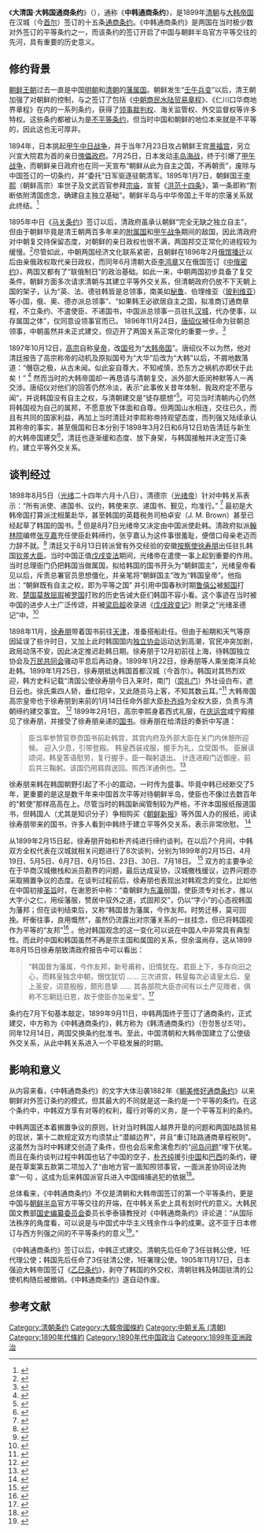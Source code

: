 {{Infobox Treaty
|name = 中韩通商条约
|long_name = 大清国·大韩国通商条约
|image = 
|image_width = 
|caption = 
|type =
|date_drafted =
|date_signed = 1899年9月11日
|location_signed = [[大韩帝国|大韩帝国]]汉城（今[[大韩民国|大韩民国]][[首尔|首尔]]）
|date_sealed = 
|date_effective = 
|condition_effective = 
|date_expiration = 
|signatories = {{QING-1889}}
{{flag|Korean Empire}}
|parties =
|depositor = 
|languages = 
|website =
|wikisource = zh:中韩通商条约
}}

《'''大清国·大韩国通商条约'''》（{{kor|k=대청국·대한국 통상 조약}}），通称《'''中韩通商条约'''》，是1899年[[清朝|清朝]]与[[大韩帝国|大韩帝国]]在汉城（今[[首尔|首尔]]）签订的十五条[[通商|通商]][[条约|条约]]。《中韩通商条约》是两国在当时极少数对外签订的平等条约之一，而该条约的签订开启了中国与朝鲜半岛官方平等交往的先河，具有重要的历史意义。

==修约背景==
[[朝鲜王朝|朝鲜王朝]]过去一直是中国[[明朝|明朝]]和[[清朝|清朝]]的[[藩属国|藩属国]]。朝鲜发生“[[壬午兵变|壬午兵变]]”以后，清王朝加强了对朝鲜的控制，与之签订了包括《[[中朝商民水陆贸易章程|中朝商民水陆贸易章程]]》、《仁川口华商地界章程》在内的一系列条约，获得了[[领事裁判权|领事裁判权]]、海关监管权、外交监督权等许多特权。这些条约都被认为是[[不平等条约|不平等条约]]，但当时中国和朝鲜的地位本来就是不平等的，因此这也无可厚非。

1894年，日本挑起[[甲午中日战争|甲午中日战争]]，并于当年7月23日攻占朝鲜王宫[[景福宫_(韩国)|景福宫]]，另立兴宣大院君为首的亲日[[傀儡政府|傀儡政府]]。7月25日，日本发动[[丰岛海战|丰岛海战]]，终于引爆了[[甲午战争|甲午战争]]，而朝鲜亲日政府也在同一天宣布“朝鲜从此为自主之国，不再朝贡”，废除与中国签订的一切条约，并“委托”日军驱逐驻朝清军。1895年1月7日，朝鲜国王[[朝鲜高宗|李熙]]（朝鲜高宗）率世子及文武百官参拜[[宗庙|宗庙]]，宣誓《[[洪范十四条|洪范十四条]]》，第一条即称“割断依附清国虑念，确建自主独立基础”。朝鲜半岛与中华帝国上千年的宗藩关系就此终结。<ref name="c1895">{{cite web|url=https://zhuanlan.zhihu.com/p/43769064|title=【交邻——朝贡体系下的朝鲜与琉球外交趣谈】|date=2019-05-02|accessdate=2019-07-31|archive-date=2019-08-01|archive-url=https://web.archive.org/web/20190801073733/https://zhuanlan.zhihu.com/p/43769064}}</ref>

1895年中日《[[马关条约|马关条约]]》签订以后，清政府虽承认朝鲜“完全无缺之独立自主”，但由于朝鲜毕竟是清王朝两百多年来的[[附属国|附属国]]和[[甲午战争|甲午战争]]期间的敌国，因此清政府对中朝复交持保留态度，对朝鲜的亲日政权也很不满，两国邦交正常化的进程较为缓慢。<ref>{{cite web|url=http://www.qinghistory.cn/qsck/407487.shtml|title=清代的中朝关系|date=2015-05-29|accessdate=2019-07-31|archive-url=https://web.archive.org/web/20150922210227/http://www.qinghistory.cn/qsck/407487.shtml|archive-date=2015-09-22|dead-url=no}}</ref>尽管如此，中朝两国经济文化联系紧密，且朝鲜在1896年2月[[俄馆播迁|俄馆播迁]]以后由亲俄政权取代亲日政权，而同年6月清朝大臣[[李鸿章|李鸿章]]又在俄国签订《[[中俄密约|中俄密约]]》，两国又都有了“联俄制日”的政治基础。如此一来，中朝两国初步具备了复交条件。朝鲜方面多次请求清朝与其建立平等外交关系，但清朝政府仍放不下天朝上国的架子，认为“英、法、德驻韩皆是总领事，南美如[[秘鲁|秘鲁]]、伯理维亚（[[玻利维亚|玻利维亚]]）等小国，俄、奥、德亦派总领事”、“如果韩王必欲居自主之国，拟准商订通商章程，不立条约、不遣使臣、不递国书，中国派总领事一员驻扎[[汉城|汉城]]，代办使事，以存属国之体”，仅同意设领事官而已。 1896年11月24日，[[唐绍仪|唐绍仪]]被任命为驻朝总领事，中朝虽然并未正式建交，但迈开了两国关系正常化的重要一步。<ref>{{cite book |last=郭廷以 |first=李毓澍 |date=2015 |title= 清季中日韓關係史料·卷三 |publisher=中研院近史所 |page= 32-45|isbn=978-986-04-5862-6}}</ref>

1897年10月12日，[[朝鲜高宗|高宗]]自称[[皇帝|皇帝]]，改[[国号|国号]]为“[[大韩帝国|大韩帝国]]”。唐绍仪不以为然，他对清廷报告了高宗称帝的动机及原拟国号为“大华”后改为“大韩”以后，不屑地数落道：“僭窃之极，从古未闻。似此妄自尊大，不知戒慎，恐东方之祸机亦即伏于此矣！” <ref>{{cite book |last=郭廷以 |first=李毓澍 |date=2015 |title= 清季中日韓關係史料·卷十一 |publisher=中研院近史所 |page= 17-20|isbn=9789860458701}}</ref>  然而当时的大韩帝国却一再恳请与清朝复交，派外部大臣闵种默等人一再交涉。唐绍仪对他们的回答仍然冷淡，表示“此事攸关昔年体制，我政府定不愿与闻”，并说韩国没有自主之权，与清朝建交是“徒存臆想”<ref>{{cite book |last=郭廷以 |first=李毓澍 |date=2015 |title= 清季中日韓關係史料·卷十一 |publisher=中研院近史所 |page= 45-60|isbn=9789860458701}}</ref>。可见当时清朝内心仍然将韩国视为自己的属邦，不愿意放下体面和自尊。但两国山水相连，交往已久，而且有共同的国家利益，再加上当时清廷对李熙称帝持观望态度，而列强又陆续承认其称帝的事实，甚至俄国和日本分别于1898年3月2日和6月12日劝告清廷与新生的大韩帝国建交<ref>{{cite book |last=郭廷以 |first=李毓澍 |date=2015 |title= 清季中日韓關係史料·卷十一 |publisher=中研院近史所 |page= 60-65|isbn=9789860458701}}</ref>，清廷也逐渐缓和态度、放下身架，与韩国接触并决定签订条约，建立平等外交关系。

==谈判经过==
1898年8月5日（[[光绪|光绪]]二十四年六月十八日），清德宗（[[光绪帝|光绪帝]]）针对中韩关系表示：“所有派使、递国书、议约，韩使来京、递国书、觐见，均准行。” <ref>{{cite book |first=臺灣銀行經濟研究室 |date=1997 |title= 清光緒朝中日交涉史料選輯 |last= 国史馆 |publisher= 國史館台灣文獻館 |page= 66-73|isbn=9789570090840}}</ref> 最初是大韩帝国打算派沈相薰赴华，甚至韩国的英籍税务司柏卓安（J. M. Brown）甚至已经起草了韩国的国书。<ref>{{cite book |last=郭廷以 |first=李毓澍 |date=2015 |title= 清季中日韓關係史料·卷十三 |publisher=中研院近史所 |page= 12-14|isbn=9789860458701}}</ref> 但是8月7日光绪帝又决定由中国派使赴韩。清政府拟派[[翰林院|翰林院]]编修[[张亨嘉|张亨嘉]]充任使臣赴韩缔约，张亨嘉认为这件事很羞耻，便借口母亲老迈而力辞不就。<ref>{{cite book |last=胡思敬 |date=1913 |title= 戊戌履霜錄·第二册 |page= 41-45}}</ref> 清廷又于8月13日转派曾有外交经验的安徽[[按察使|按察使]][[徐寿朋|徐寿朋]]出任驻扎韩国[[钦差大臣|钦差大臣]]。当时中国正值[[戊戌变法|戊戌变法]]期间，光绪帝在遣使一事上起到重要的作用。当时总理衙门仍把韩国当做属国，拟给韩国的国书开头为“朝鲜国主”，光绪皇帝看见以后，斥责总署官员思想僵化，并亲笔将“朝鲜国主”改为“韩国皇帝”。他指出：“朝鲜既有自主之权，即为平等之国” 并引用中国春秋时期[[鲁僖公|鲁僖公]]被[[邾国|邾国]]打败、[[楚国|楚国]][[莫敖|莫敖]][[屈瑕|屈瑕]]被[[罗国|罗国]]打败的历史告诫大臣们韩国不容小看。这个事迹在当时被中国的进步人士广泛传颂，并被[[梁启超|梁启超]]收录进《[[戊戌政变记|戊戌政变记]]》附录之“光绪圣德记”中。<ref name="c2017">{{cite web|url=http://jds.cass.cn/ztyj/wqzzs/201605/t20160506_3323801.shtml|title=戊戌政变之真相|date=2017-12-11|accessdate=2019-07-31|archive-date=2020-08-04|archive-url=https://web.archive.org/web/20200804113135/http://jds.cass.cn/ztyj/wqzzs/201605/t20160506_3323801.shtml}}</ref>

1898年11月，[[徐寿朋|徐寿朋]]带着国书前往[[天津|天津]]，准备搭船赴任。但由于船期和天气等原因延误了些许时日，又加上此时韩国国内[[独立协会|独立协会]]运动达到高潮，官民冲突加剧，政局动荡不安，因此决定推迟赴韩日期。徐寿朋于12月初前往上海，待韩国独立协会及[[万民共同会|万民共同会]]骚动平息后再动身。1899年1月22日，徐寿朋等人乘坐南洋兵轮赴韩。1899年1月25日，徐寿朋抵达韩国首都汉城（今首尔）。韩国对其热烈欢迎，韩方史料记载“清国公使徐寿朋今日入来时，南门（[[崇礼门|崇礼门]]）外壮设白布，遮日云也。徐氏乘四人轿，垂红阳伞，又此随员马上客，不知其数云耳。”<ref name="c2018">{{cite web|url=http://www.todayonhistory.com/lishi/201802/78022.html|title=戊戌变法期间光绪帝对外观念的调适（之二）|date=2018-02-26|accessdate=2019-07-31|archive-date=2019-08-01|archive-url=https://web.archive.org/web/20190801073731/http://www.todayonhistory.com/lishi/201802/78022.html}}</ref> 大韩帝国高宗皇帝也于徐寿朋到来前的1月14日任命外部大臣[[朴齐纯|朴齐纯]]为全权大臣，负责与清朝缔约建交事宜。 <ref>{{cite book |date=2019 |publisher=国家图书馆出版社 |title= 李朝实录`·第二十五册|page= 19-22}}</ref>  1899年2月1日，高宗李熙身着西式礼服，在[[庆运宫|庆运宫]]咸宁殿接见了徐寿朋，并接受了徐寿朋亲递的[[国书|国书]]。徐寿朋在给清廷的奏折中写道：
<blockquote>
臣当率参赞官恭赍国书前赴韩宫，其宫内府及外部大臣在关门内休憩所迎候。
迎入少息，引带登殿。
韩皇西装戎服，握手为礼，立受国书。
臣展读颂词，韩皇答语慰劳，复行握手。臣一鞠躬退出。
计连进殿门近御座，前后共三鞠躬。该国仍用肩舆送回。照西洋通例也。<ref>{{cite book |last=郭廷以 |first=李毓澍 |date=2015 |title= 清季中日韓關係史料·卷十一 |publisher=中研院近史所 |page= 388-390|isbn=9789860458701}}</ref>
</blockquote>

徐寿朋来韩在韩国朝野引起了不小的震动，一时传为盛事。毕竟中韩已经断交了5年，更重要的是这是数千年来中国首次平等对待朝鲜半岛，使臣也不像过去数百年的“敕使”那样高高在上。尽管当时的韩国新闻管制较为严格，不许本国报纸报道国书，但韩国人（尤其是知识分子）争相购买《[[朝鲜新报|朝鲜新报]]》等外国人办的报纸，阅读徐寿朋带来的国书，许多人看到中韩终于建立平等外交关系，表示非常欣慰。 <ref>{{cite book |last=郑乔 |title= 大韩季年史 |page= 76-80}}</ref>

从1899年2月15日起，徐寿朋开始和朴齐纯进行缔约谈判。在以后7个月间，中韩双方全权代表在汉城就相关问题进行了8次谈判，分别为1899年的2月15日、4月19日、5月5日、6月7日、6月15日、23日、30日、7月18日。 <ref>{{cite book |date=1983 |title= 日新 |publisher=韩国国史编纂委会 |page= 62-73}}</ref> 双方的主要争论在于华商汉城撤栈和派员勘界的问题，最后达成妥协，汉城撤栈缓议，边界问题亦采取搁置争议的态度。在谈判过程前后，徐寿朋也表现出对韩观念的变化，比如他在中国初接[[圣旨|圣旨]]时，在谢恩折中称：“查朝鲜为[[东瀛|东瀛]]弱国，使臣须专对长才，推以大字小之仁，用绥藩服，赞居中驭外之道，式固邦交”，仍以“字小”的心态视韩国为藩邦；但在谈判结束后，又称“韩国昔为藩属，今作友邦。时势迁移，莫可回挽。盱衡往事，良用慨然”，虽然仍流露出对宗藩关系的一丝挂念，但已将韩国视作为平等的“友邦”<ref name="c2000">{{cite web |url = http://www.historychina.net/qsyj/ztyj/sxwh/2006-04-03/27312.shtml |author = 茅海建 |title = 赴韩使节的派出 |accessdate = 2019-07-31 |archive-date = 2019-08-01 |archive-url = https://web.archive.org/web/20190801073733/http://www.historychina.net/qsyj/ztyj/sxwh/2006-04-03/27312.shtml }}</ref> 。他对韩国观念的这一变化可以说在中国人中非常具有典型性。而此时中国和韩国虽然不再是宗主国和属国的关系，但余温尚存，这从1899年8月15日徐寿朋致清政府报告中可以看出：
<blockquote>
“韩国昔为藩属，今作友邦，新号甫称，旧情犹在。君臣上下，多存向旧之心，而韩皇独念中朝，悃忱犹切
……
三次进宫，韩皇每次必请皇太后、皇上圣安，词意殷殷，颇形恳挚
……
其各部院大臣亦间有以土产见赠者，俱称不忘朝廷旧恩，故于使臣亦加亲爱”。<ref>{{cite book |last=郭廷以 |first=李毓澍 |date=2015 |title= 清季中日韓關係史料·卷十一 |publisher=中研院近史所 |page= 507-520|isbn=9789860458701}}</ref>
</blockquote>

条约在7月下旬基本敲定，1899年9月11日，中韩两国终于签订了通商条约，正式建交，中方称为《中韩通商条约》，韩方称为《韩清通商条约》（한청통상조약）。同年12月14日，两国交换条约批准书。至此，中国清朝和大韩帝国建立了公使级外交关系，从此中韩关系进入一个平稳发展的时期。

==影响和意义==
从内容来看，《中韩通商条约》的文字大体沿袭1882年《[[朝美修好通商条约|朝美修好通商条约]]》以来朝鲜对外签订条约的模式，但其最大的不同就是这一条约是一个平等的条约。在这个条约中，中韩双方享有对等的权利，履行对等的义务，是一个平等互利的条约。

中韩两国还本着搁置争议的原则，针对当时韩国人越界开垦的问题和两国陆路贸易的现状，第十二款规定双方均须禁止“潜越边界”，并且“重订陆路通商章程税则”。这虽然为当时中韩建交创造了条件，但也会后来愈演愈烈的“[[间岛问题|间岛问题]]”埋下伏笔。而且在条约谈判过程中韩国也钻了中国的空子，[[朴齐纯|朴齐纯]]援引[[中国|中国]]和[[巴西|巴西]]的条约，硬是在草案第五款第二项加入了“由地方官一面知照领事官，一面派差协同设法拘拿”一句 ，这成为后来韩国派官兵进入中国缉捕逃犯的依据<ref>{{cite book |title= 旧韩国外交文书 卷9 |page= 349}}</ref>。

总体看来，《中韩通商条约》不仅是清朝和大韩帝国签订的第一个平等条约，更是中国与[[朝鲜半岛|朝鲜半岛]]官方平等交往的开端，在中韩关系史上具有划时代的意义。大韩民国文教部[[国史编纂委员会|国史编纂委员会]]委员长李泰镇教授对《中韩通商条约》评论道：“从国际法秩序的角度看，可以说是与中国式中华主义残余作斗争的成果。这不亚于日本修订与西方列强之间的不平等条约的意义<ref>{{cite book |last=李泰镇 |translator=金京子 |date=2011 |title= 清季中日韓關係史料·卷十三 |publisher= 中国人民大学出版社 |isbn= 9787300144528}}</ref>。”

《中韩通商条约》签订以后，中韩正式建交。清朝先后任命了3任驻韩公使，1任代理公使；韩国先后任命了3任驻清公使，1任署理公使。1905年11月17日，日本强迫大韩帝国签订《[[乙巳条约|乙巳条约]]》，剥夺了韩国的外交权，清朝驻韩及韩国驻清的公使机构随后被撤销。《中韩通商条约》遂自动作废。

==参考文献==
{{Reflist|25em}}

[[Category:清朝条约|Category:清朝条约]]
[[Category:大韓帝國條約|Category:大韓帝國條約]]
[[Category:中朝关系_(清朝)|Category:中朝关系 (清朝)]]
[[Category:1890年代條約|Category:1890年代條約]]
[[Category:1890年代中国政治|Category:1890年代中国政治]]
[[Category:1899年亚洲政治|Category:1899年亚洲政治]]